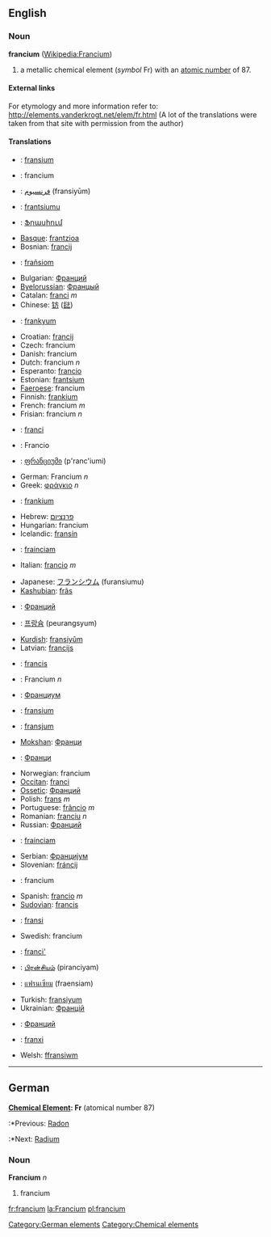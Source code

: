 ==English==
{{elements|Fr|Radon|Rn|Radium|Ra}}
=== Noun ===
'''francium''' ([[w:Francium|Wikipedia:Francium]])

# a metallic chemical element (''symbol'' Fr) with an [[atomic number]] of 87.

====External links====
For etymology and more information refer to:
http://elements.vanderkrogt.net/elem/fr.html
(A lot of the translations were taken from that site with permission from the author)

====Translations====
{{top}}
*{{af}}: [[fransium]]
*{{sq}}: francium
*{{ar}}: [[فرنسيوم]] (fransiyūm)
*{{arm}}: [[frantsiumu]]
*{{hy}}: [[Ֆրասիում]]
*[[Basque]]: [[frantzioa]]
*Bosnian: [[francij]]
*{{br}}: [[frañsiom]]
*Bulgarian: [[Франций]]
*[[Byelorussian]]: [[Францый]]
*Catalan: [[franci]]  ''m''
*Chinese: [[钫]] ([[鍅]])
*{{kw}}: [[frankyum]]
*Croatian: [[francij]]
*Czech: francium
*Danish: francium
*Dutch: francium ''n''
*Esperanto: [[francio]]
*Estonian: [[frantsium]]
*[[Faeroese]]: francium
*Finnish: [[frankium]]
*French: francium ''m''
*Frisian: francium ''n''
*{{fur}}: [[franci]]
*{{gl}}: Francio
*{{ka}}: [[ფრანციუმი]] (p'ranc'iumi)
*German: Francium ''n''
*Greek: [[φράγκιο]] ''n''
*{{gv}}: [[frankium]]
*Hebrew: [[פרנציום]]
*Hungarian: francium
*Icelandic: [[fransín]]
*{{ga}}: [[frainciam]]
*Italian: [[francio]] ''m''
{{mid}}
*Japanese: [[フランシウム]] (furansiumu)
*[[Kashubian]]: [[frãs]]
*{{kk}}: [[Франций]]
*{{ko}}: [[프랑슘]] (peurangsyum)
*[[Kurdish]]: [[fransiyûm]]
*Latvian: [[francijs]]
*{{lt}}: [[francis]]
*{{lb}}: Francium ''n''
*{{mk}}: [[Франциум]]
*{{ms}}: [[fransium]]
*{{mt}}: [[fransjum]]
*[[Mokshan]]: [[Франци]]
*{{mn}}: [[Франци]]
*Norwegian: francium
*[[Occitan]]: [[franci]]
*[[Ossetic]]: [[Франций]]
*Polish: [[frans]] ''m''
*Portuguese: [[frâncio]] ''m''
*Romanian: [[franciu]] ''n''
*Russian: [[Франций]]
*{{gd}}: [[frainciam]]
*Serbian: [[Францијум]]
*Slovenian: [[fráncij]]
*{{sk}}: francium
*Spanish: [[francio]] ''m''
*[[Sudovian]]: [[francis]]
*{{sw}}: [[fransi]]
*Swedish: francium
*{{tg}}: [[franci']]
*{{ta}}: [[பிரன்சியம்]] (piranciyam)
*{{th}}: [[แฟรนเซียม]] (fraensiam)
*Turkish: [[fransiyum]]
*Ukrainian: [[Францій]]
*{{uz}}: [[Франций]]
*{{vi}}: [[franxi]]
*Welsh: [[ffransiwm]]
{{bottom}}
----
==German==
'''[[Chemical Element]]: Fr''' (atomical number 87)
:*Previous: [[Radon]]
:*Next: [[Radium]]
===Noun===
'''Francium''' ''n''
# francium
[[Category:German elements]]

[[Category:Chemical elements]]

[[fr:francium]]
[[la:Francium]]
[[pl:francium]]